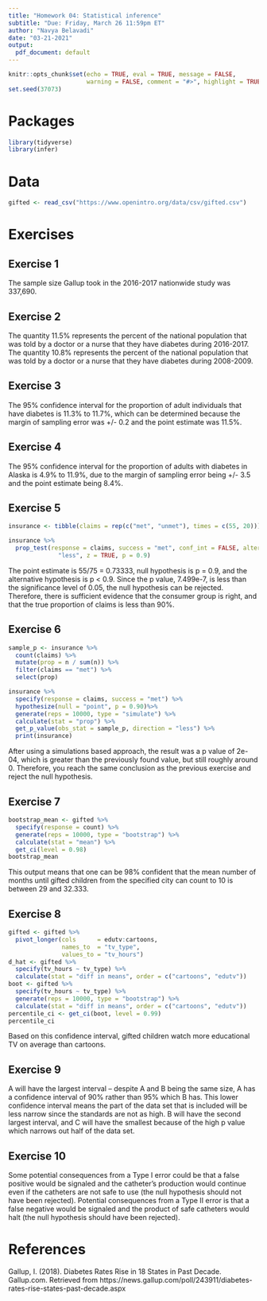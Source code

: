 ```yaml
---
title: "Homework 04: Statistical inference"
subtitle: "Due: Friday, March 26 11:59pm ET"
author: "Navya Belavadi"
date: "03-21-2021"
output:
  pdf_document: default
---
```


```r
knitr::opts_chunk$set(echo = TRUE, eval = TRUE, message = FALSE, 
                      warning = FALSE, comment = "#>", highlight = TRUE)
set.seed(37073)
```

# Packages

```r
library(tidyverse)
library(infer)
```

# Data

```r
gifted <- read_csv("https://www.openintro.org/data/csv/gifted.csv")
```

# Exercises

## Exercise 1
The sample size Gallup took in the 2016-2017 nationwide study was 337,690.

## Exercise 2
The quantity 11.5% represents the percent of the national population that was 
told by a doctor or a nurse that they have diabetes during 2016-2017. The 
quantity 10.8% represents the percent of the national population that was told
by a doctor or a nurse that they have diabetes during 2008-2009.

## Exercise 3
The 95% confidence interval for the proportion of adult individuals that have 
diabetes is 11.3% to 11.7%, which can be determined because the margin of 
sampling error was +/- 0.2 and the point estimate was 11.5%. 

## Exercise 4
The 95% confidence interval for the proportion of adults with diabetes in Alaska
is 4.9% to 11.9%, due to the margin of sampling error being +/- 3.5 and the 
point estimate being 8.4%.

## Exercise 5
```r
insurance <- tibble(claims = rep(c("met", "unmet"), times = c(55, 20)))

insurance %>%
  prop_test(response = claims, success = "met", conf_int = FALSE, alternative = 
              "less", z = TRUE, p = 0.9)
```

The point estimate is 55/75 = 0.73333, null hypothesis is p = 0.9, and the 
alternative hypothesis is p < 0.9. Since the p value, 7.499e-7, is less than the
significance level of 0.05, the null hypothesis can be rejected. Therefore, 
there is sufficient evidence that the consumer group is right, and that the true
proportion of claims is less than 90%.

## Exercise 6
```r
sample_p <- insurance %>%
  count(claims) %>%
  mutate(prop = n / sum(n)) %>%
  filter(claims == "met") %>%
  select(prop)

insurance %>%
  specify(response = claims, success = "met") %>%
  hypothesize(null = "point", p = 0.90)%>%
  generate(reps = 10000, type = "simulate") %>%
  calculate(stat = "prop") %>%
  get_p_value(obs_stat = sample_p, direction = "less") %>%
  print(insurance)
```
After using a simulations based approach, the result was a p value of 2e-04, 
which is greater than the previously found value, but still roughly around 0. 
Therefore, you reach the same conclusion as the previous exercise and reject the
null hypothesis. 

## Exercise 7
```r
bootstrap_mean <- gifted %>%
  specify(response = count) %>%
  generate(reps = 10000, type = "bootstrap") %>%
  calculate(stat = "mean") %>%
  get_ci(level = 0.98)
bootstrap_mean
```
This output means that one can be 98% confident that the mean number of months 
until gifted children from the specified city can count to 10 is between 29 and 
32.333. 

## Exercise 8

```r
gifted <- gifted %>% 
  pivot_longer(cols      = edutv:cartoons, 
               names_to  = "tv_type", 
               values_to = "tv_hours")
d_hat <- gifted %>%
  specify(tv_hours ~ tv_type) %>%
  calculate(stat = "diff in means", order = c("cartoons", "edutv"))
boot <- gifted %>%
  specify(tv_hours ~ tv_type) %>%
  generate(reps = 10000, type = "bootstrap") %>%
  calculate(stat = "diff in means", order = c("cartoons", "edutv"))
percentile_ci <- get_ci(boot, level = 0.99)
percentile_ci
```
Based on this confidence interval, gifted children watch more educational TV on
average than cartoons. 


## Exercise 9
A will have the largest interval -- despite A and B being the same size, A has a
confidence interval of 90% rather than 95% which B has. This lower confidence 
interval means the part of the data set that is included will be less narrow 
since the standards are not as high. B will have the second largest interval, 
and C will have the smallest because of the high p value which narrows out half 
of the data set.

## Exercise 10
Some potential consequences from a Type I error could be that a false positive 
would be signaled and the catheter's production would continue even if the 
catheters are not safe to use (the null hypothesis should not have been 
rejected). Potential consequences from a Type II error is that a false negative 
would be signaled and the product of safe catheters would halt (the null 
hypothesis should have been rejected). 

# References

Gallup, I. (2018). Diabetes Rates Rise in 18 States in Past Decade. 
Gallup.com. Retrieved from 
https://news.gallup.com/poll/243911/diabetes-rates-rise-states-past-decade.aspx
